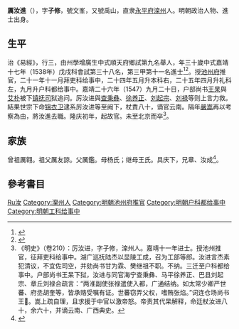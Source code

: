 {{明清人物信息框
| 姓名 = 厲汝進
| 原名 =
| 圖片名稱= 
| 圖片大小 =
| 圖片說明 = 
| 最高職務 =户科都给事中
| 國家 = 大明 
| 爵位 =
| 籍貫 = [[直隶|直隶]][[永平府|永平府]][[滦州|滦州]]
| 族裔 = 
| 字號 = 
| 諡號 =
| 出生日期 = 十一月初四日
| 出生地點 = 
| 逝世日期 = 隆慶元年
| 逝世地點 =
| 墓葬 =
| 配偶 = 娶薛氏
| 親屬 = 
| 出身 =
* 
* 嘉靖十七年戊戌科進士
| 經歷 =
| 著作 = 
}}'''厲汝進'''（{{bd|1499年||1567年|}}），字'''子修'''，號文峯，又號禹山，直隶[[永平府|永平府]][[滦州|滦州]]人。明朝政治人物、進士出身。

== 生平 ==
治《易經》，行三，由州學增廣生中式順天府鄉試第九名舉人，年三十歲中式嘉靖十七年（1538年）戊戌科會試第三十八名，第三甲第十一名進士<ref>{{Cite book|title=《皇明贡举考》卷五|last=（明）[[张朝瑞|张朝瑞]]|first=|publisher=《续修四库全书》史部第828册|year=|isbn=|location=|pages=}}</ref><ref>{{Cite book|title=贡举志五种 上|last=鲁小俊，江俊伟著|first=|publisher=武汉：武汉大学出版社|year=2009|isbn=978-7-307-07043-1|location=|pages=}}</ref>。授[[池州府|池州府]]推官，二十一年十一月拜吏科给事中，二十四年五月升本科右，二十五年四月升礼科左，九月升户科都给事中。嘉靖二十六年（1547）九月二十日，户部尚书[[王杲|王杲]]與[[艾朴|艾朴]]被下[[镇抚司|镇抚司]]狱追问。厉汝进與[[查秉彝|查秉彝]]、[[徐养正|徐养正]]、[[刘起宗|刘起宗]]、[[刘禄|刘禄]]等则上言力救。結果世宗下命[[锦衣卫|锦衣卫]]逮系厉汝进等至阙下，杖責八十，谪官云南。隔年[[嚴嵩|嚴嵩]]再以考察為由，將汝進去職。隆庆初年，起故官。未至北京而卒<ref>《明史》（卷210）：厉汝进，字子修，滦州人。嘉靖十一年进士。授池州推官，征拜吏科给事中。湖广巡抚陆杰以显陵工成，召为工部等郎。汝进言杰素犯清议，不宜佐司空，并劾尚书甘为霖、樊继祖不职。不纳。三迁至户科都给事中。户部尚书王杲下狱，汝进与同官海宁查秉彝、马平徐养正、巴县刘起宗、章丘刘禄合疏言：“两淮副使张禄遣使入都，广通结纳。如太常少卿严世蕃、府丞胡奎等，皆承赂受嘱有证。世蕃窃弄父权，嗜贿张焰。”词连仓场尚书王。嵩上疏自理，且求援于中官以激帝怒。帝责其代杲解释，命廷杖汝进八十，余六十，并谪云南、广西典史。</ref>。

==家族== 
曾祖厲翱。祖父厲友諒。父厲鑑。母杨氏；继母王氏。具庆下，兄章、汝成<ref>{{Cite book|title=天一阁藏明代科举录选刊 登科录 点校本|last=龚延明主编|first=|publisher=宁波出版社|year=2016|isbn=978-7-5526-2320-8|location=宁波|pages=|quote=《天一閣藏明代科舉錄選刊.登科錄》之《嘉靖二年癸未科進士登科録》}}</ref>。

==參考書目==
{{reflist}}

{{嘉靖十七年戊戌科殿試金榜}}

{{Authority control}}
{{DEFAULTSORT:Li厲}}
[[Category:厲姓|Ru汝]]
[[Category:灤州人|Category:灤州人]]
[[Category:明朝池州府推官|Category:明朝池州府推官]]
[[Category:明朝户科都给事中|Category:明朝户科都给事中]]
[[Category:明朝工科给事中|Category:明朝工科给事中]]
